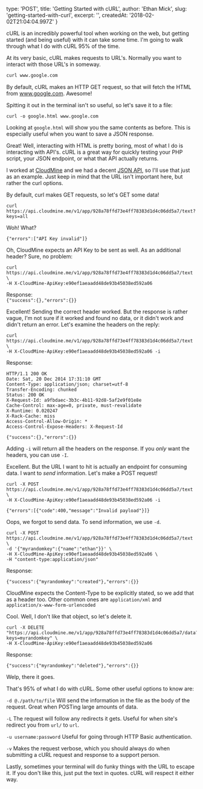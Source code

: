 
  type: 'POST',
  title: 'Getting Started with cURL',
  author: 'Ethan Mick',
  slug: 'getting-started-with-curl',
  excerpt: '',
  createdAt: '2018-02-02T21:04:04.997Z'
}


cURL is an incredibly powerful tool when working on the web, but getting
started (and being useful) with it can take some time. I'm going to
walk through what I do with cURL 95% of the time.

At its very basic, cURL makes requests to URL's. Normally you want to
interact with those URL's in someway.

```bash
curl www.google.com
```

By default, cURL makes an HTTP GET request, so that will fetch the HTML
from www.google.com. Awesome!

Spitting it out in the terminal isn't so useful, so let's save it to a
file:

```
curl -o google.html www.google.com
```

Looking at `google.html` will show you the same contents as before. This
is especially useful when you want to save a JSON response.

Great! Well, interacting with HTML is pretty boring, most of what I do
is interacting with API's. cURL is a great way for quickly testing your
PHP script, your JSON endpoint, or what that API actually returns.

I worked at [CloudMine](https://cloudmine.me/) and we had a decent [JSON
API](https://cloudmine.me/docs/api), so I'll use that just as an
example. Just keep in mind that the URL isn't important here, but
rather the curl options.

By default, curl makes GET requests, so let's GET some data!

    curl https://api.cloudmine.me/v1/app/928a78ffd73e4ff78383d1d4c06dd5a7/text?keys=all

Woh! What?

```
{"errors":["API Key invalid"]}
```

Oh, CloudMine expects an API Key to be sent as well. As an additional
header? Sure, no problem:

    curl https://api.cloudmine.me/v1/app/928a78ffd73e4ff78383d1d4c06dd5a7/text \
    -H X-CloudMine-ApiKey:e90ef1aeaadd48de93b45038ed592a06

Response:  
`{"success":{},"errors":{}}`

Excellent! Sending the correct header worked. But the response is rather
vague, I'm not sure if it worked and found no data, or it didn't work
and didn't return an error. Let's examine the headers on the reply:

    curl https://api.cloudmine.me/v1/app/928a78ffd73e4ff78383d1d4c06dd5a7/text \
    -H X-CloudMine-ApiKey:e90ef1aeaadd48de93b45038ed592a06 -i

Response:

    HTTP/1.1 200 OK
    Date: Sat, 20 Dec 2014 17:31:10 GMT
    Content-Type: application/json; charset=utf-8
    Transfer-Encoding: chunked
    Status: 200 OK
    X-Request-Id: a9fbdaec-3b3c-4b11-92d8-5af2e9f01e8e
    Cache-Control: max-age=0, private, must-revalidate
    X-Runtime: 0.020247
    X-Rack-Cache: miss
    Access-Control-Allow-Origin: *
    Access-Control-Expose-Headers: X-Request-Id

    {"success":{},"errors":{}}

Adding `-i` will return all the headers on the response. If you *only*
want the headers, you can use `-I`.

Excellent. But the URL I want to hit is actually an endpoint for
consuming data. I want to *send* information. Let's make a POST
request!

    curl -X POST https://api.cloudmine.me/v1/app/928a78ffd73e4ff78383d1d4c06dd5a7/text \
    -H X-CloudMine-ApiKey:e90ef1aeaadd48de93b45038ed592a06 -i

    {"errors":[{"code":400,"message":"Invalid payload"}]}

Oops, we forgot to send data. To send information, we use `-d`.

    curl -X POST https://api.cloudmine.me/v1/app/928a78ffd73e4ff78383d1d4c06dd5a7/text \
    -d '{"myrandomkey":{"name":"ethan"}}' \
    -H X-CloudMine-ApiKey:e90ef1aeaadd48de93b45038ed592a06 \
    -H "content-type:application/json"

Response:

    {"success":{"myrandomkey":"created"},"errors":{}}

CloudMine expects the Content-Type to be explicitly stated, so we add
that as a header too. Other common ones are `application/xml` and
`application/x-www-form-urlencoded`

Cool. Well, I don't like that object, so let's delete it.

    curl -X DELETE "https://api.cloudmine.me/v1/app/928a78ffd73e4ff78383d1d4c06dd5a7/data?keys=myrandomkey" \
    -H X-CloudMine-ApiKey:e90ef1aeaadd48de93b45038ed592a06

Response:

    {"success":{"myrandomkey":"deleted"},"errors":{}}

Welp, there it goes.

That's 95% of what I do with cURL. Some other useful options to know
are:

`-d @./path/to/file` Will send the information in the file as the body
of the request. Great when POSTing large amounts of data.

`-L` The request will follow any redirects it gets. Useful for when
site's redirect you from `url/` to `url`.

`-u username:password` Useful for going through HTTP Basic
authentication.

`-v` Makes the request verbose, which you should always do when
submitting a cURL request and response to a support person.

Lastly, sometimes your terminal will do funky things with the URL to
escape it. If you don't like this, just put the text in quotes. cURL
will respect it either way.